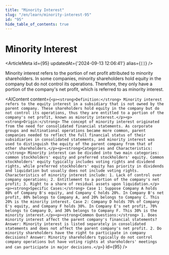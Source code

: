 ```yaml
---
title: "Minority Interest"
slug: "/en/learn/minority-interest-95"
id: "95"
hide_table_of_contents: true
---
```



# Minority Interest

<ArticleMeta id={95} updatedAt={'2024-09-13 12:06:41'} alias={`[]`} />
<div className='border-solid border-b border-t-0 my-4 border-[var(--ifm-color-gray-300)]' />

Minority interest refers to the portion of net profit attributed to minority shareholders. In some companies, minority shareholders hold equity in the company but do not control its operations. Therefore, they only have a portion of the company's net profit, which is referred to as minority interest.

<AIContent content={`<p><strong>Definition:</strong> Minority interest refers to the equity interest in a subsidiary that is not owned by the parent company. These shareholders hold equity in the company but do not control its operations, thus they are entitled to a portion of the company's net profit, known as minority interest.</p><p><strong>Origin:</strong> The concept of minority interest originated from the need for consolidated financial statements. As corporate groups and multinational operations became more common, parent companies needed to reflect the full financial status of their subsidiaries in consolidated statements, and minority interest was used to distinguish the equity of the parent company from that of other shareholders.</p><p><strong>Categories and Characteristics:</strong> Minority interest can be divided into two main categories: common stockholders' equity and preferred stockholders' equity. Common stockholders' equity typically includes voting rights and dividend rights, while preferred stockholders' equity has priority in dividends and liquidation but usually does not include voting rights. Characteristics of minority interest include: 1. Lack of control over company operations; 2. Entitlement to a portion of the company's net profit; 3. Right to a share of residual assets upon liquidation.</p><p><strong>Specific Cases:</strong> Case 1: Suppose Company A holds 80% of Company B's equity, and Company C holds 20%. In Company B's net profit, 80% belongs to Company A, and 20% belongs to Company C. This 20% is the minority interest. Case 2: Company D holds 70% of Company E's equity, and Company F holds 30%. In Company E's net profit, 70% belongs to Company D, and 30% belongs to Company F. This 30% is the minority interest.</p><p><strong>Common Questions:</strong> 1. Does minority interest affect the parent company's financial statements? Answer: Minority interest is listed separately in consolidated statements and does not affect the parent company's net profit. 2. Do minority shareholders have the right to participate in company decisions? Answer: Minority shareholders typically do not control company operations but have voting rights at shareholders' meetings and can participate in major decisions.</p>`} id={95} />
